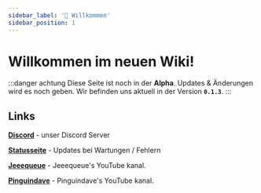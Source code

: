 ```yaml
---
sidebar_label: '👋 Willkommen'
sidebar_position: 1
---
```


# Willkommen im neuen Wiki!

:::danger achtung
Diese Seite ist noch in der **Alpha**. Updates & Änderungen wird es noch geben. Wir befinden uns aktuell in der Version **`0.1.3`**.
:::

## Links

**[Discord](https://discord.gg/H6Za9c2uqx)** - unser Discord Server

**[Statusseite](https://craftattack.statuspage.io)** - Updates bei Wartungen / Fehlern

**[Jeeequeue](https://youtube.com/@jeeequeue)** - Jeeequeue's YouTube kanal.

**[Pinguindave](https://youtube.com/@pinguindave7067)** - Pinguindave's YouTube kanal.